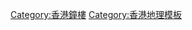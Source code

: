 {{Navbox
|name = 香港鐘樓
|title = {{flagicon|HKG}} [[香港]][[時鐘樓|鐘樓]]
|image = [[File:Flag of Hong Kong.svg|50px|香港特別行政區區旗]]
|bodyclass = hlist

|group1 = [[香港島]]
|list1 = 
* <s>[[畢打街鐘樓]]</s>
* <s>[[愛丁堡廣場碼頭鐘樓]]</s>
* <s>[[告羅士打酒店|告羅士打鐘樓]]</s>
* [[中環天星碼頭|中環七號碼頭鐘樓]]
* [[新紀元廣場|新紀元廣場鐘樓]]
* [[香港大學本部大樓|香港大學本部大樓鐘樓]]

|group2 = [[九龍]]
|list2 = 
* <s>[[九龍電話大廈|九龍電話大廈鐘樓]]</s>
* [[尖沙咀鐘樓]]
* [[嘉頓中心#嘉頓鐘樓|嘉頓鐘樓]]
* [[中華電力總辦事處|中華電力總辦事處鐘樓]]

|group3 = [[新界]]
|list3 = 
* [[廣源邨#鐘樓|廣源商場鐘樓]]
* [[健明邨#鐘樓|健明邨建采樓]]
}}<includeonly>[[Category:香港鐘樓]]</includeonly><noinclude>[[Category:香港地理模板]]</noinclude>